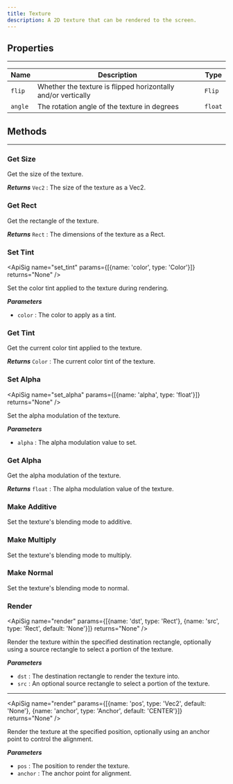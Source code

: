 ```yaml
---
title: Texture
description: A 2D texture that can be rendered to the screen.
---
```


## Properties
<hr style={{marginBottom: 0}} />

| Name | Description | Type |
| --- | --- | --- |
| `flip` | Whether the texture is flipped horizontally and/or vertically | `Flip` |
| `angle` | The rotation angle of the texture in degrees | `float` |

## Methods
---

### Get Size
<div className="api-card">

<ApiSig name="get_size" returns="Vec2" />

Get the size of the texture.

_**Returns**_
`Vec2` : The size of the texture as a Vec2.

</div>

### Get Rect
<div className="api-card">

<ApiSig name="get_rect" returns="Rect" />

Get the rectangle of the texture.

_**Returns**_
`Rect` : The dimensions of the texture as a Rect.

</div>

### Set Tint
<div className="api-card">

<ApiSig name="set_tint" params={[{name: 'color', type: 'Color'}]} returns="None" />

Set the color tint applied to the texture during rendering.

_**Parameters**_
- `color` : The color to apply as a tint.

</div>

### Get Tint
<div className="api-card">

<ApiSig name="get_tint" returns="Color" />

Get the current color tint applied to the texture.

_**Returns**_
`Color` : The current color tint of the texture.

</div>

### Set Alpha
<div className="api-card">

<ApiSig name="set_alpha" params={[{name: 'alpha', type: 'float'}]} returns="None" />

Set the alpha modulation of the texture.

_**Parameters**_
- `alpha` : The alpha modulation value to set.

</div>

### Get Alpha
<div className="api-card">

<ApiSig name="get_alpha" returns="float" />

Get the alpha modulation of the texture.

_**Returns**_
`float` : The alpha modulation value of the texture.

</div>

### Make Additive
<div className="api-card">

<ApiSig name="make_additive" returns="None" />

Set the texture's blending mode to additive.

</div>

### Make Multiply
<div className="api-card">

<ApiSig name="make_multiply" returns="None" />

Set the texture's blending mode to multiply.

</div>

### Make Normal
<div className="api-card">

<ApiSig name="make_normal" returns="None" />

Set the texture's blending mode to normal.

</div>

### Render
<div className="api-card">

<ApiSig name="render" params={[{name: 'dst', type: 'Rect'}, {name: 'src', type: 'Rect', default: 'None'}]} returns="None" />

Render the texture within the specified destination rectangle, optionally using a source rectangle to select a portion of the texture.

_**Parameters**_
- `dst` : The destination rectangle to render the texture into.
- `src` : An optional source rectangle to select a portion of the texture.

---

<ApiSig name="render" params={[{name: 'pos', type: 'Vec2', default: 'None'}, {name: 'anchor', type: 'Anchor', default: 'CENTER'}]} returns="None" />

Render the texture at the specified position, optionally using an anchor point to control the alignment.

_**Parameters**_
- `pos` : The position to render the texture.
- `anchor` : The anchor point for alignment.

</div>